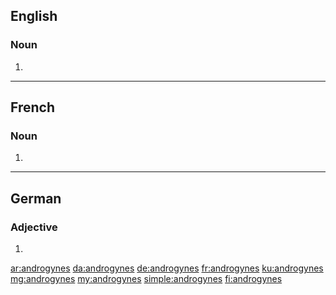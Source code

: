 ==English==

===Noun===
{{head|en|noun plural form}}

# {{plural of|androgyne|lang=en}}

----

==French==

===Noun===
{{head|fr|noun plural form|g=m|g2=f}}

# {{plural of|androgyne|lang=fr}}

----

==German==

===Adjective===
{{head|de|adjective form}}

# {{de-inflected form of|androgyn}}

[[ar:androgynes]]
[[da:androgynes]]
[[de:androgynes]]
[[fr:androgynes]]
[[ku:androgynes]]
[[mg:androgynes]]
[[my:androgynes]]
[[simple:androgynes]]
[[fi:androgynes]]